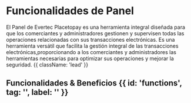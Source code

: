 

<HeroPattern />

# Funcionalidades de Panel 

El Panel de Evertec Placetopay es una herramienta integral diseñada para que los comerciantes y administradores gestionen y supervisen todas las operaciones relacionadas con sus transacciones electrónicas. Es una herramienta versátil que facilita la gestión integral de las transacciones electrónicas,proporcionando a los comerciantes y administradores las herramientas necesarias para optimizar sus operaciones y mejorar la seguridad.   {{ className: 'lead' }}

## Funcionalidades & Beneficios {{ id: 'functions', tag: '', label: '' }}

<Benefitsnewpanel/>